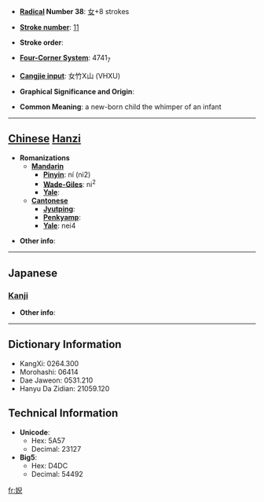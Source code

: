 * '''[[Wiktionary:Chinese radical index| Radical]] Number 38''': [[Wiktionary:Chinese radical index 女|女]]+8 strokes

* '''[[Wiktionary:Chinese total strokes index|Stroke number]]''': [[Wiktionary:Chinese total strokes index 11|11]]

* '''Stroke order''': 

* '''[[Wiktionary:Chinese four corner index|Four-Corner System]]''': 4741<sub>7</sub>

* '''[[Wiktionary:Chinese Cangjie index|Cangjie input]]''': 女竹X山 (VHXU)

* '''Graphical Significance and Origin''': 

* '''Common Meaning''': a new-born child the whimper of an infant

----

== [[Chinese]] [[Hanzi]] ==

* '''Romanizations'''
** '''[[Mandarin]]'''
*** '''[[Pinyin]]''': ní (ni2)
*** '''[[Wade-Giles]]''': ni<sup>2</sup>
*** '''[[Yale]]''': 
** '''[[Cantonese]]'''
*** '''[[Jyutping]]''':
*** '''[[Penkyamp]]''': 
*** '''[[Yale]]''': nei4

* '''Other info''': 

----

==Japanese==
===[[Kanji]]===
{{kanji|on readings=[[げい]] (gei)
|kun readings=[[みどりご]] (midorigo), [[あかごのなきごえ]] (akagononakigoe)
}}

* '''Other info''':  

----

== Dictionary Information ==

* KangXi: 0264.300
* Morohashi: 06414
* Dae Jaweon: 0531.210
* Hanyu Da Zidian: 21059.120

== Technical Information ==

* '''Unicode''':
** Hex: 5A57
** Decimal: 23127
* '''Big5''':
** Hex: D4DC
** Decimal: 54492

[[fr:婗]]
